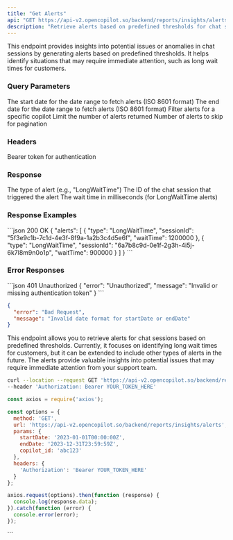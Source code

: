 ```yaml
---
title: "Get Alerts"
api: "GET https://api-v2.opencopilot.so/backend/reports/insights/alerts"
description: "Retrieve alerts based on predefined thresholds for chat sessions"
---
```


This endpoint provides insights into potential issues or anomalies in chat sessions by generating alerts based on predefined thresholds. It helps identify situations that may require immediate attention, such as long wait times for customers.

### Query Parameters

<ParamField query="startDate" type="string" format="date-time" optional>
  The start date for the date range to fetch alerts (ISO 8601 format)
</ParamField>

<ParamField query="endDate" type="string" format="date-time" optional>
  The end date for the date range to fetch alerts (ISO 8601 format)
</ParamField>

<ParamField query="copilot_id" type="string" optional>
  Filter alerts for a specific copilot
</ParamField>

<ParamField query="limit" type="number" optional>
  Limit the number of alerts returned
</ParamField>

<ParamField query="offset" type="number" optional>
  Number of alerts to skip for pagination
</ParamField>

### Headers

<ParamField header="Authorization" type="string" required>
  Bearer token for authentication
</ParamField>

### Response

<ResponseField name="alerts" type="array">
  <ResponseField name="type" type="string">
    The type of alert (e.g., "LongWaitTime")
  </ResponseField>
  <ResponseField name="sessionId" type="string">
    The ID of the chat session that triggered the alert
  </ResponseField>
  <ResponseField name="waitTime" type="number">
    The wait time in milliseconds (for LongWaitTime alerts)
  </ResponseField>
</ResponseField>

### Response Examples

<CodeGroup>
```json 200 OK
{
  "alerts": [
    {
      "type": "LongWaitTime",
      "sessionId": "5f3e9c1b-7c1d-4e3f-8f9a-1a2b3c4d5e6f",
      "waitTime": 1200000
    },
    {
      "type": "LongWaitTime",
      "sessionId": "6a7b8c9d-0e1f-2g3h-4i5j-6k7l8m9n0o1p",
      "waitTime": 900000
    }
  ]
}
```
</CodeGroup>

### Error Responses

<CodeGroup>
```json 401 Unauthorized
{
  "error": "Unauthorized",
  "message": "Invalid or missing authentication token"
}
```

```json 400 Bad Request
{
  "error": "Bad Request",
  "message": "Invalid date format for startDate or endDate"
}
```
</CodeGroup>

This endpoint allows you to retrieve alerts for chat sessions based on predefined thresholds. Currently, it focuses on identifying long wait times for customers, but it can be extended to include other types of alerts in the future. The alerts provide valuable insights into potential issues that may require immediate attention from your support team.

<RequestExample>

```bash cURL
curl --location --request GET 'https://api-v2.opencopilot.so/backend/reports/insights/alerts?startDate=2023-01-01T00:00:00Z&endDate=2023-12-31T23:59:59Z&copilot_id=abc123' \
--header 'Authorization: Bearer YOUR_TOKEN_HERE'
```

```javascript Node.js
const axios = require('axios');

const options = {
  method: 'GET',
  url: 'https://api-v2.opencopilot.so/backend/reports/insights/alerts',
  params: {
    startDate: '2023-01-01T00:00:00Z',
    endDate: '2023-12-31T23:59:59Z',
    copilot_id: 'abc123'
  },
  headers: {
    'Authorization': 'Bearer YOUR_TOKEN_HERE'
  }
};

axios.request(options).then(function (response) {
  console.log(response.data);
}).catch(function (error) {
  console.error(error);
});
```

</RequestExample>
```
